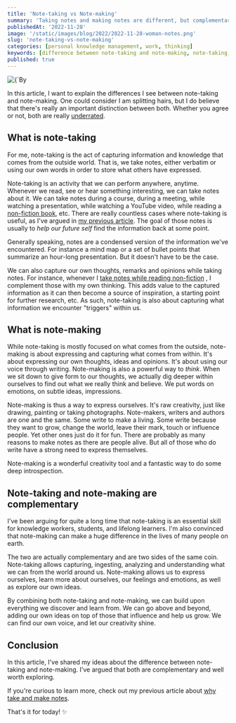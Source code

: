 ```yaml
---
title: 'Note-taking vs Note-making'
summary: 'Taking notes and making notes are different, but complementary. Learn about the difference and why you should care'
publishedAt: '2022-11-28'
image: '/static/images/blog/2022/2022-11-28-woman-notes.png'
slug: 'note-taking-vs-note-making'
categories: [personal knowledge management, work, thinking]
keywords: [difference between note-taking and note-making, note-taking, note-making, pkm]
published: true
---
```


<BlogPostCenteredContent>
  <Image
    alt={`By taking notes we learn better. By making notes, we learn more about ourselves.`}
    src={`/static/images/blog/2022/2022-11-28-woman-notes.png`}
    width={512}
    height={512}
    priority
  />
</BlogPostCenteredContent>

In this article, I want to explain the differences I see between note-taking and note-making. One could consider I am splitting hairs, but I do believe that there's really an important distinction between both. Whether you agree or not, both are really [underrated](https://dsebastien.net/blog/2022-11-16-why-take-notes).

## What is note-taking
For me, note-taking is the act of capturing information and knowledge that comes from the outside world. That is, we take notes, either verbatim or using our own words in order to store what others have expressed.

Note-taking is an activity that we can perform anywhere, anytime. Whenever we read, see or hear something interesting, we can take notes about it. We can take notes during a course, during a meeting, while watching a presentation, while watching a YouTube video, while reading a [non-fiction book](https://dsebastien.net/blog/2022-02-08-why-you-should-take-notes-while-reading), etc. There are really countless cases where note-taking is useful, as I've argued in [my previous article](https://dsebastien.net/blog/2022-11-16-why-take-notes). The goal of those notes is usually to _help our future self_ find the information back at some point.

Generally speaking, notes are a condensed version of the information we've encountered. For instance a mind map or a set of bullet points that summarize an hour-long presentation. But it doesn't have to be the case.

We can also capture our own thoughts, remarks and opinions while taking notes. For instance, whenever I [take notes while reading non-fiction](https://dsebastien.net/blog/2022-02-17-how-to-capture-book-notes-and-create-smart-notes) , I complement those with my own thinking. This adds value to the captured information as it can then become a source of inspiration, a starting point for further research, etc.  As such, note-taking is also about capturing what information we encounter "triggers" within us.

## What is note-making
While note-taking is mostly focused on what comes from the outside, note-making is about expressing and capturing what comes from within. It's about expressing our own thoughts, ideas and opinions. It's about using our voice through writing. Note-making is also a powerful way to _think_. When we sit down to give form to our thoughts, we actually dig deeper within ourselves to find out what we really think and believe. We put words on emotions, on subtle ideas, impressions.

Note-making is thus a way to express ourselves. It's raw creativity, just like drawing, painting or taking photographs. Note-makers, writers and authors are one and the same. Some write to make a living. Some write because they want to grow, change the world, leave their mark, touch or influence people. Yet other ones just do it for fun. There are probably as many reasons to make notes as there are people alive. But all of those who do write have a strong need to express themselves.

Note-making is a wonderful creativity tool and a fantastic way to do some deep introspection.

## Note-taking and note-making are complementary
I've been arguing for quite a long time that note-taking is an essential skill for knowledge workers, students, and lifelong learners. I'm also convinced that note-making can make a huge difference in the lives of many people on earth.

The two are actually complementary and are two sides of the same coin. Note-taking allows capturing, ingesting, analyzing and understanding what we can from the world around us. Note-making allows us to express ourselves, learn more about ourselves, our feelings and emotions, as well as explore our own ideas.

By combining both note-taking and note-making, we can build upon everything we discover and learn from. We can go above and beyond, adding our own ideas on top of those that influence and help us grow. We can find our own voice, and let our creativity shine.

## Conclusion
In this article, I've shared my ideas about the difference between note-taking and note-making. I've argued that both are complementary and well worth exploring.

If you're curious to learn more, check out my previous article about [why take and make notes](https://dsebastien.net/blog/2022-11-16-why-take-notes).

That's it for today! ✨

<PKMSignature />
